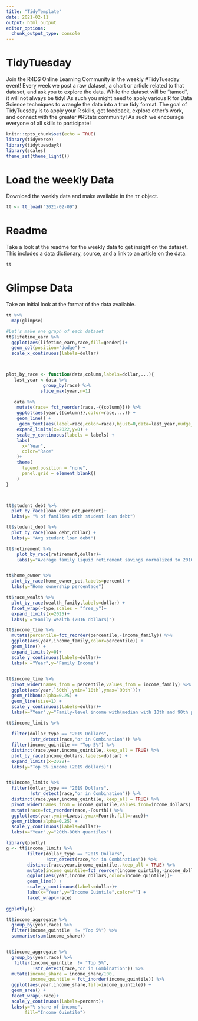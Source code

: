 ```yaml
---
title: "TidyTemplate"
date: 2021-02-11
output: html_output
editor_options: 
  chunk_output_type: console
---
```


# TidyTuesday

Join the R4DS Online Learning Community in the weekly #TidyTuesday event!
Every week we post a raw dataset, a chart or article related to that dataset, and ask you to explore the data.
While the dataset will be “tamed”, it will not always be tidy! As such you might need to apply various R for Data Science techniques to wrangle the data into a true tidy format.
The goal of TidyTuesday is to apply your R skills, get feedback, explore other’s work, and connect with the greater #RStats community!
As such we encourage everyone of all skills to participate!

```r

knitr::opts_chunk$set(echo = TRUE)
library(tidyverse)
library(tidytuesdayR)
library(scales)
theme_set(theme_light())
```

# Load the weekly Data

Download the weekly data and make available in the `tt` object.

```r

tt <- tt_load("2021-02-09")

```


# Readme

Take a look at the readme for the weekly data to get insight on the dataset.
This includes a data dictionary, source, and a link to an article on the data.

```r

tt

```


# Glimpse Data

Take an initial look at the format of the data available.

```r

tt %>% 
  map(glimpse)

```


```r

#Let's make one graph of each dataset
tt$lifetime_earn %>% 
  ggplot(aes(lifetime_earn,race,fill=gender))+
  geom_col(position="dodge") +
  scale_x_continuous(labels=dollar)



plot_by_race <- function(data,column,labels=dollar,...){
   last_year <-data %>%
              group_by(race) %>% 
             slice_max(year,n=1)
  
   data %>% 
    mutate(race= fct_reorder(race,-{{column}})) %>% 
    ggplot(aes(year,{{column}},color=race,...)) +
    geom_line() +
     geom_text(aes(label=race,color=race),hjust=0,data=last_year,nudge_x = 0.3)+
    expand_limits(x=2022,y=0) +
    scale_y_continuous(labels = labels) +
    labs(
      x="Year",
      color="Race"
    )+
    theme(
      legend.position = "none",
      panel.grid = element_blank()
    )
}



tt$student_debt %>% 
  plot_by_race(loan_debt_pct,percent)+
  labs(y= "% of families with student loan debt")

tt$student_debt %>% 
  plot_by_race(loan_debt,dollar) +
  labs(y= "Avg student loan debt")

tt$retirement %>% 
    plot_by_race(retirement,dollar)+
    labs(y="Average family liquid retirement savings normalized to 2016 dollars")


tt$home_owner %>% 
  plot_by_race(home_owner_pct,labels=percent) +
  labs(y="Home ownership percentage")

tt$race_wealth %>% 
  plot_by_race(wealth_family,labels=dollar) +
  facet_wrap(~type,scales = "free_y")+
  expand_limits(x=2025)+
  labs(y ="Family wealth (2016 dollars)")

tt$income_time %>% 
  mutate(percentile=fct_reorder(percentile,-income_family)) %>% 
  ggplot(aes(year,income_family,color=percentile)) +
  geom_line() +
  expand_limits(y=0)+
  scale_y_continuous(labels=dollar)+
  labs(x ="Year",y="Family Income")
  

tt$income_time %>% 
  pivot_wider(names_from = percentile,values_from = income_family) %>% 
  ggplot(aes(year,`50th`,ymin=`10th`,ymax=`90th`))+
  geom_ribbon(alpha=0.25) +
  geom_line(size=1) +
  scale_y_continuous(labels=dollar)+
  labs(x="Year",y="Family-level income with(median with 10th and 90th percentiles")

tt$income_limits %>% 
  
  filter(dollar_type == "2019 Dollars",
         !str_detect(race,"or in Combination")) %>%
  filter(income_quintile == "Top 5%") %>% 
  distinct(race,year,income_quintile,.keep_all = TRUE) %>% 
  plot_by_race(income_dollars,labels=dollar) +
  expand_limits(x=2028)+
  labs(y="Top 5% income (2019 dollars)")


tt$income_limits %>% 
  filter(dollar_type == "2019 Dollars",
         !str_detect(race,"or in Combination")) %>%
  distinct(race,year,income_quintile,.keep_all = TRUE) %>% 
  pivot_wider(names_from = income_quintile,values_from=income_dollars) %>% 
  mutate(race=fct_reorder(race,-Fourth)) %>% 
  ggplot(aes(year,ymin=Lowest,ymax=Fourth,fill=race))+
  geom_ribbon(alpha=0.25) +
  scale_y_continuous(labels=dollar)+
  labs(x="Year",y="20th-80th quantiles")

library(plotly)
g <- tt$income_limits %>% 
        filter(dollar_type == "2019 Dollars",
               !str_detect(race,"or in Combination")) %>%
        distinct(race,year,income_quintile,.keep_all = TRUE) %>% 
        mutate(income_quintile=fct_reorder(income_quintile,-income_dollars)) %>% 
        ggplot(aes(year,income_dollars,color=income_quintile))+
        geom_line() +
        scale_y_continuous(labels=dollar)+
        labs(x="Year",y="Income Quintile",color="") +
        facet_wrap(~race)
  
ggplotly(g)


```

```r
tt$income_aggregate %>% 
  group_by(year,race) %>% 
  filter(income_quintile  != "Top 5%") %>% 
  summarise(sum(income_share))


tt$income_aggregate %>% 
  group_by(year,race) %>% 
   filter(income_quintile  != "Top 5%",
          !str_detect(race,"or in Combination")) %>% 
  mutate(income_share = income_share/100,
         income_quintile = fct_inorder(income_quintile)) %>% 
  ggplot(aes(year,income_share,fill=income_quintile)) +
  geom_area() +
  facet_wrap(~race)+
  scale_y_continuous(labels=percent)+
  labs(y="% share of income",
       fill="Income Quintile")

```




























